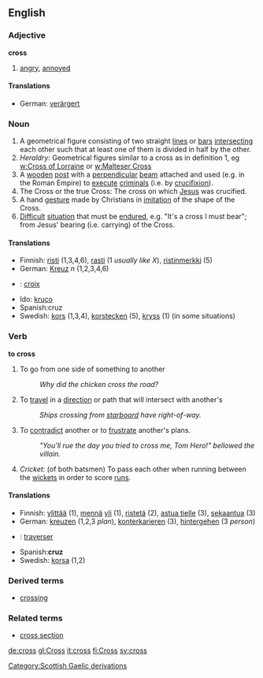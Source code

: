 ==English==
===Adjective===
'''cross'''
#[[angry]], [[annoyed]]
====Translations====
*German: [[verärgert]]

===Noun===
#A geometrical figure consisting of two straight [[line]]s or [[bar]]s [[intersecting]] each other such that at least one of them is divided in half by the other.
#''Heraldry:'' Geometrical figures similar to a cross as in definition 1, eg [[w:Cross of Lorraine]] or [[w:Malteser Cross]]
#A [[wooden]] [[post]] with a [[perpendicular]] [[beam]] attached and used (e.g. in the Roman Empire) to [[execute]] [[criminal]]s (i.e. by [[crucifixion]]).
#The Cross or the true Cross: The cross on which [[Jesus]] was crucified.
#A hand [[gesture]] made by Christians in [[imitation]] of the shape of the Cross.
#[[Difficult]] [[situation]] that must be [[endure]]d, e.g. "It's a cross I must bear"; from Jesus' bearing (i.e. carrying) of the Cross.

====Translations====
*Finnish: [[risti]] (1,3,4,6), [[rasti]] (1 ''usually like X''), [[ristinmerkki]] (5)
*German: [[Kreuz]] ''n'' (1,2,3,4,6)
* {{fr}} : [[croix]]
*Ido: [[kruco]]
*Spanish:cruz
*Swedish: [[kors]] (1,3,4), [[korstecken]] (5), [[kryss]] (1) (in some situations)

===Verb===
'''to cross'''
#To go from one side of something to another
#:''Why did the chicken cross the road?''
#To [[travel]] in a [[direction]] or path that will intersect with another's
#:''Ships crossing from [[starboard]] have right-of-way.''
#To [[contradict]] another or to [[frustrate]] another's plans.
#:''"You'll rue the day you tried to cross me, Tom Hero!" bellowed the villain.''
#''Cricket:'' (of both batsmen) To pass each other when running between the [[wicket]]s in order to score [[run]]s.
====Translations====
*Finnish: [[ylittää]] (1), [[mennä]] [[yli]] (1), [[ristetä]] (2), [[astua tielle]] (3), [[sekaantua]] (3)
*German: [[kreuzen]] (1,2,3 ''plan''), [[konterkarieren]] (3), [[hintergehen]] (3 ''person'')
* {{fr}} : [[traverser]]
*Spanish:'''cruz'''
*Swedish: [[korsa]] (1,2)

===Derived terms===
*[[crossing]]

===Related terms===
*[[cross section]]


[[Category:Scottish Gaelic derivations]]

[[de:cross]]
[[gl:Cross]]
[[it:cross]]
[[fi:Cross]]
[[sv:cross]]